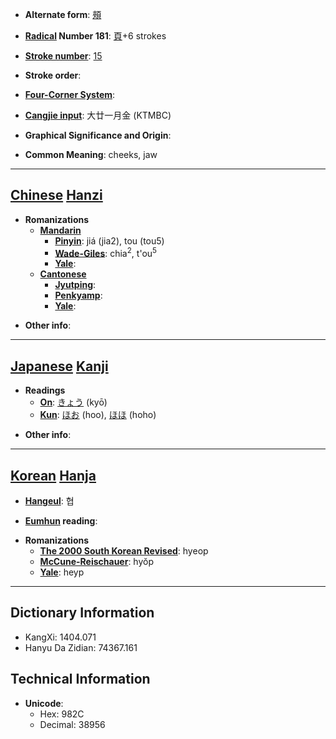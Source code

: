 * '''Alternate form''': [[頰]]

* '''[[Wiktionary:Chinese radical index| Radical]] Number 181''': [[Wiktionary:Chinese radical index 頁|頁]]+6 strokes

* '''[[Wiktionary:Chinese total strokes index|Stroke number]]''': [[Wiktionary:Chinese total strokes index 15|15]]

* '''Stroke order''': 

* '''[[Wiktionary:Chinese four corner index|Four-Corner System]]''': 

* '''[[Wiktionary:Chinese Cangjie index|Cangjie input]]''': 大廿一月金 (KTMBC)

* '''Graphical Significance and Origin''': 

* '''Common Meaning''': cheeks, jaw

----

== [[Chinese]] [[Hanzi]] ==

* '''Romanizations'''
** '''[[Mandarin]]'''
*** '''[[Pinyin]]''': jiá (jia2), tou (tou5)
*** '''[[Wade-Giles]]''': chia<sup>2</sup>, t'ou<sup>5</sup>
*** '''[[Yale]]''': 
** '''[[Cantonese]]'''
*** '''[[Jyutping]]''':
*** '''[[Penkyamp]]''': 
*** '''[[Yale]]''': 

* '''Other info''': 

----

== [[Japanese]] [[Kanji]] ==

* '''Readings'''
** '''[[On]]''': [[きょう]] (kyō)
** '''[[Kun]]''': [[ほお]] (hoo), [[ほほ]] (hoho)

* '''Other info''':  

----

== [[Korean]] [[Hanja]] ==

* '''[[Hangeul]]''': 협

* '''[[Eumhun]] reading''': 

* '''Romanizations'''
** '''[[The 2000 South Korean Revised Romanization|The 2000 South Korean Revised]]''': hyeop
** '''[[McCune-Reischauer]]''': hyŏp
** '''[[Yale]]''': heyp

----

== Dictionary Information ==

* KangXi: 1404.071
* Hanyu Da Zidian: 74367.161

== Technical Information ==

* '''Unicode''':
** Hex: 982C
** Decimal: 38956
